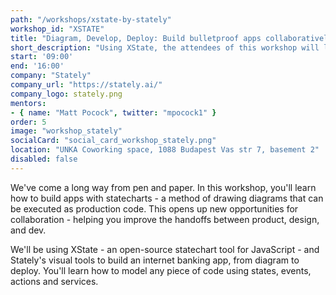 ```yaml
---
path: "/workshops/xstate-by-stately"
workshop_id: "XSTATE"
title: "Diagram, Develop, Deploy: Build bulletproof apps collaboratively with statecharts"
short_description: "Using XState, the attendees of this workshop will learn how to model any piece of code using states, events, actions and services."
start: '09:00'
end: '16:00'
company: "Stately"
company_url: "https://stately.ai/"
company_logo: stately.png
mentors:
- { name: "Matt Pocock", twitter: "mpocock1" }
order: 5
image: "workshop_stately"
socialCard: "social_card_workshop_stately.png"
location: "UNKA Coworking space, 1088 Budapest Vas str 7, basement 2"
disabled: false
---
```


We've come a long way from pen and paper. In this workshop, you'll learn how to build apps with statecharts - a method of drawing diagrams
that can be executed as production code. This opens up new opportunities for collaboration - helping you improve the handoffs between product,
design, and dev.

We'll be using XState - an open-source statechart tool for JavaScript - and Stately's visual tools to build an internet banking app,
from diagram to deploy. You'll learn how to model any piece of code using states, events, actions and services.
